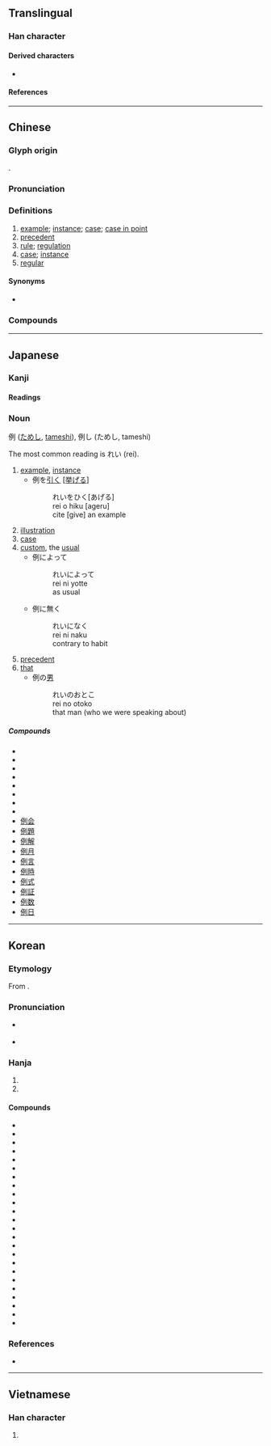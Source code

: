 {{character info}}
==Translingual==
{{stroke order|strokes=8}}

===Han character===
{{Han char|rn=9|rad=人|as=06|sn=8|four=22200|canj=OMNN|ids=⿰亻列}}

====Derived characters====
* {{l|mul|[[𠅜]], [[𣈙]], [[𡂲]], [[𥵘]]}}

====References====
{{Han ref|kx=0101.240|dkj=00587|dj=0215.050|hdz=10146.080|uh=4F8B}}

----

==Chinese==
{{zh-forms}}

===Glyph origin===
{{Han etym}}
{{Han compound|人|alt1=亻|列|ls=psc|c1=s|c2=p}}.

===Pronunciation===
{{zh-pron
|m=lì
|m-s=ni4
|c=lai6
|c-t=lai5
|g=li5
|h=pfs=li;gd=li4
|j=li3
|mb=lī
|md=liê
|mn=xm,qz,tw:lē/zz:lī
|mn-t=li7
|w=3li
|x=li4
|mc=y
|oc=y
|ma=
|cat=n,a
}}

===Definitions===
{{zh-hanzi}}

# [[example]]; [[instance]]; [[case]]; [[case in point]]
# [[precedent]]
# [[rule]]; [[regulation]]
# [[case]]; [[instance]]
# [[regular]]

====Synonyms====
* {{sense|example}}
{{zh-syn-saurus|例子}}

===Compounds===
{{zh-der|一例|下不為例|不成比例|例假|往例|年例|常例|例外|例如|常例錢|前例|事例|刊例|例行公事|例會|先例|則例|分例|恆例|姓名條例|慣例|惡例|例子|循例|例行|後不為例|律例|定例|俗例|例言|例假日|公例|實例|家例|古例|向例|契文舉例|例貢|例句|圖例|國際慣例|品例|例證|史無前例|反比例|例規|例監|判例|凡例|例題|按分比例|有例可援|破例|成例|比例尺|按例|案例|文例|病例|條例|格於成例|禁例|示例|法例|易例|正比例|打破慣例|發凡舉例|戰例|特例|照例話|攀例|沿例|照例|比例|援例|開先例|諸如此例|老例|罰例|舉例發凡|開例|釋例|變例|舉例|範例|通例|體例|違例|金石例|義例|配分比例|譜例|舊例|例年}}

{{zh-cat|Elementary}}

----

==Japanese==
{{rfc|ja}}

===Kanji===
{{ja-kanji|grade=4|rs=人06}}

====Readings====
{{ja-readings
|goon=れ
|kanon=れい
|on=れつ
|kun=たと-える, たぐい-, ためし-
}}

===Noun===
{{ja-noun|れい}}

例 ([[ためし]], [[tameshi]]),
例し (ためし, tameshi)

The most common reading is れい (rei).

# [[example]], [[instance]]
#* 例を[[引く]] <nowiki>[</nowiki>[[挙げる]]<nowiki>]</nowiki>
#*: れいをひく[あげる]
#*: rei o hiku [ageru]
#*: cite [give] an example
# [[illustration]]
# [[case]]
# [[custom]], the [[usual]]
#* 例によって
#*: れいによって
#*: rei ni yotte
#*: as usual
#* 例に無く
#*: れいになく
#*: rei ni naku
#*: contrary to habit
# [[precedent]]
# [[that]]
#* 例の[[男]]
#*: れいのおとこ
#*: rei no otoko
#*: that man (who we were speaking about)

=====Compounds=====
{{der-top3}}
* {{ja-r|例%外|れい%がい|[[exception]]}}
* {{ja-r|例%規|れい%き|}}
* {{ja-r|例%刻|れい%こく|}}
* {{ja-r|例%祭|れい%さい|}}
* {{ja-r|例%示|れい%じ|[[exemplification]]; [[exemplify]]}}
* {{ja-r|例%年|れい%ねん|[[average]]/[[usual]] [[year]]}}
* {{ja-r|例%文|れい%ぶん|[[sample]]/[[example]] [[sentence]]}}
* {{ja-r|例%話|れい%わ|[[illustration]], [[parable]]}}
* [[例会]]
* [[例題]]
* [[例解]]
* [[例月]]
* [[例言]]
* [[例時]]
* [[例式]]
* [[例証]]
* [[例数]]
* [[例日]]
{{der-bottom}}

----

==Korean==

===Etymology===
From {{der|ko|ltc|-}} {{ltc-l|例}}. {{hanja-hunmong|례〯|lyěy|書式#상35A}}

===Pronunciation===
* {{q|initial position}} {{ko-hanja-pron|예|l=y}}
* {{q|non-initial position}} {{ko-hanja-pron|례}}

===Hanja===
{{ko-hanja-search}}
{{ko-hanja|[[법식]]([[法式]])|례||예}}

# {{hanja form of|[[례]]/[[예]]|[[example]]}}
# {{hanja form of|[[례]]/[[예]]|[[rule]]; [[formalities]]; [[process]]}}

====Compounds====
{{der-top3|Compounds}}
* {{ko-l|전례|前例}}
* {{ko-l|선례|先例}}
* {{ko-l|관례|慣例}}
* {{ko-l|차례|次例}}
* {{ko-l|사례|事例}}
* {{ko-l|유례|類例}}
* {{ko-l|조례|條例}}
* {{ko-l|예외|例外}}
* {{ko-l|예년|例年}}
* {{ko-l|비례|比例}}
* {{ko-l|연례|年例}}
* {{ko-l|예규|例規}}
* {{ko-l|범례|凡例}}
* {{ko-l|판례|判例}}
* {{ko-l|예시|例示}}
* {{ko-l|실례|實例}}
* {{ko-l|특례|特例}}
* {{ko-l|예문|例文}}
* {{ko-l|예제|例題}}
* {{ko-l|범례|範例}}
* {{ko-l|용례|用例}}
* {{ko-l|이례|異例}}
* {{ko-l|예화|例話}}
* {{ko-l|일례|一例}}
{{der-bottom}}

===References===
* {{R:hanjadoc|271}}

----

==Vietnamese==

===Han character===
{{vi-readings|reading=lệ|rs=人06}}

# {{rfdef|vi|sort=人06}}